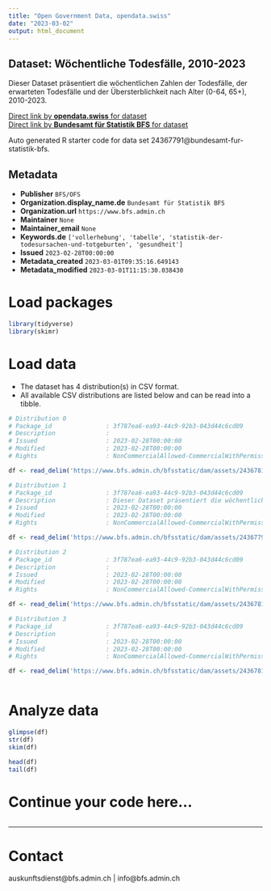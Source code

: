```yaml
---
title: "Open Government Data, opendata.swiss"
date: "2023-03-02"
output: html_document
---
```


## Dataset: Wöchentliche Todesfälle, 2010-2023

Dieser Dataset präsentiert die wöchentlichen Zahlen der Todesfälle, der erwarteten Todesfälle und der Übersterblichkeit nach Alter (0-64, 65+), 2010-2023.

[Direct link by **opendata.swiss** for dataset](https://opendata.swiss/de/dataset/wochentliche-todesfalle-2010-20231)<br>
[Direct link by **Bundesamt für Statistik BFS** for dataset](https://www.bfs.admin.ch/asset/de/ts-d-14.03.04.03-wr)

Auto generated R starter code for data set 24367791@bundesamt-fur-statistik-bfs.

## Metadata

- **Publisher** `BFS/OFS`
- **Organization.display_name.de** `Bundesamt für Statistik BFS`
- **Organization.url** `https://www.bfs.admin.ch`
- **Maintainer** `None`
- **Maintainer_email** `None`
- **Keywords.de** `['vollerhebung', 'tabelle', 'statistik-der-todesursachen-und-totgeburten', 'gesundheit']`
- **Issued** `2023-02-28T00:00:00`
- **Metadata_created** `2023-03-01T09:35:16.649143`
- **Metadata_modified** `2023-03-01T11:15:30.038430`


# Load packages

```r

library(tidyverse)
library(skimr)

```

# Load data

-   The dataset has 4 distribution(s) in CSV format.
-   All available CSV distributions are listed below and can be read into a tibble.

```r

# Distribution 0
# Package_id               : 3f787ea6-ea93-44c9-92b3-043d44c6cd09
# Description              : 
# Issued                   : 2023-02-28T00:00:00
# Modified                 : 2023-02-28T00:00:00
# Rights                   : NonCommercialAllowed-CommercialWithPermission-ReferenceRequired

df <- read_delim('https://www.bfs.admin.ch/bfsstatic/dam/assets/24367810/master')

# Distribution 1
# Package_id               : 3f787ea6-ea93-44c9-92b3-043d44c6cd09
# Description              : Dieser Dataset präsentiert die wöchentlichen Zahlen der Todesfälle, der erwarteten Todesfälle und der Übersterblichkeit nach Alter (0-64, 65+), 2010-2023.
# Issued                   : 2023-02-28T00:00:00
# Modified                 : 2023-02-28T00:00:00
# Rights                   : NonCommercialAllowed-CommercialWithPermission-ReferenceRequired

df <- read_delim('https://www.bfs.admin.ch/bfsstatic/dam/assets/24367796/master')

# Distribution 2
# Package_id               : 3f787ea6-ea93-44c9-92b3-043d44c6cd09
# Description              : 
# Issued                   : 2023-02-28T00:00:00
# Modified                 : 2023-02-28T00:00:00
# Rights                   : NonCommercialAllowed-CommercialWithPermission-ReferenceRequired

df <- read_delim('https://www.bfs.admin.ch/bfsstatic/dam/assets/24367814/master')

# Distribution 3
# Package_id               : 3f787ea6-ea93-44c9-92b3-043d44c6cd09
# Description              : 
# Issued                   : 2023-02-28T00:00:00
# Modified                 : 2023-02-28T00:00:00
# Rights                   : NonCommercialAllowed-CommercialWithPermission-ReferenceRequired

df <- read_delim('https://www.bfs.admin.ch/bfsstatic/dam/assets/24367818/master')



```

# Analyze data

```r

glimpse(df)
str(df)
skim(df)

head(df)
tail(df)

```

# Continue your code here...

```r

```

------------------------------------------------------------------------

# Contact

auskunftsdienst@bfs.admin.ch | info@bfs.admin.ch
